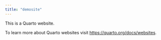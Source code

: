 ```yaml
---
title: "demosite"
---
```


This is a Quarto website.

To learn more about Quarto websites visit <https://quarto.org/docs/websites>.
